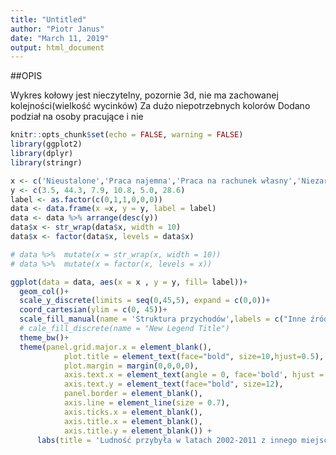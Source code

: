 ```yaml
---
title: "Untitled"
author: "Piotr Janus"
date: "March 11, 2019"
output: html_document
---
```


##OPIS

Wykres kołowy jest nieczytelny, pozornie 3d, nie ma zachowanej kolejności(wielkość wycinków)
Za dużo niepotrzebnych kolorów
Dodano podział na osoby pracujące i nie

```r
knitr::opts_chunk$set(echo = FALSE, warning = FALSE)
library(ggplot2)
library(dplyr)
library(stringr)

x <- c('Nieustalone','Praca najemna','Praca na rachunek własny','Niezarobkowe źródło','Inne dochody','Na utrzymaniu')
y <- c(3.5, 44.3, 7.9, 10.8, 5.0, 28.6)
label <- as.factor(c(0,1,1,0,0,0))
data <- data.frame(x =x, y = y, label = label)
data <- data %>% arrange(desc(y))
data$x <- str_wrap(data$x, width = 10)
data$x <- factor(data$x, levels = data$x)

# data %>%  mutate(x = str_wrap(x, width = 10))
# data %>%  mutate(x = factor(x, levels = x))

ggplot(data = data, aes(x = x , y = y, fill= label))+
  geom_col()+
  scale_y_discrete(limits = seq(0,45,5), expand = c(0,0))+
  coord_cartesian(ylim = c(0, 45))+
  scale_fill_manual(name = 'Struktura przychodów',labels = c("Inne źródło zarobków","Pracujący"), values = c("#599ad3","#f9a65a"))+
  # cale_fill_discrete(name = "New Legend Title")
  theme_bw()+
  theme(panel.grid.major.x = element_blank(),
            plot.title = element_text(face="bold", size=10,hjust=0.5),
            plot.margin = margin(0,0,0,0),
            axis.text.x = element_text(angle = 0, face='bold', hjust = 0.5,size = 10), 
            axis.text.y = element_text(face="bold", size=12),
            panel.border = element_blank(),
            axis.line = element_line(size = 0.7),
            axis.ticks.x = element_blank(),
            axis.title.x = element_blank(),
            axis.title.y = element_blank()) +
      labs(title = 'Ludność przybyła w latach 2002-2011 z innego miejsca w kraju według źródła utrzymania')
```




